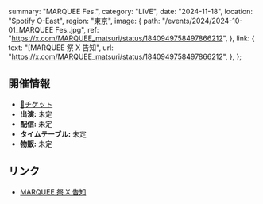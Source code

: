   summary: "MARQUEE Fes.",
  category: "LIVE",
  date: "2024-11-18",
  location: "Spotify O-East",
  region: "東京",
  image: {
    path: "/events/2024/2024-10-01_MARQUEE Fes..jpg",
    ref: "https://x.com/MARQUEE_matsuri/status/1840949758497866212",
  },
  link: {
    text: "[MARQUEE 祭 X 告知",
    url: "https://x.com/MARQUEE_matsuri/status/1840949758497866212",
  },
};

## 開催情報

- [🎫チケット](https://eplus.jp/sf/word/0000131445)
- **出演:** 未定
- **配信:** 未定
- **タイムテーブル:** 未定
- **物販:** 未定

## リンク

- [MARQUEE 祭 X 告知](https://x.com/MARQUEE_matsuri/status/1840949758497866212)
